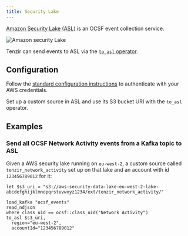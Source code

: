 ```yaml
---
title: Security Lake
---
```


[Amazon Security Lake (ASL)][asl] is an OCSF event collection service.

[asl]: https://aws.amazon.com/security-lake/

![Amazon security Lake](security-lake.svg)

Tenzir can send events to ASL via the [`to_asl`
operator](/references/operators/to_asl).

## Configuration

Follow the [standard configuration instructions](..) to authenticate with your
AWS credentials.

Set up a custom source in ASL and use its S3 bucket URI with the `to_asl`
operator.

## Examples

### Send all OCSF Network Activity events from a Kafka topic to ASL

Given a AWS security lake running on `eu-west-2`, a custom source called
`tenzir_network_activity` set up on that lake and an account with id
`123456789012` for it:

```tql
let $s3_uri = "s3://aws-security-data-lake-eu-west-2-lake-abcdefghijklmnopqrstuvwxyz1234/ext/tenzir_network_activity/"

load_kafka "ocsf_events"
read_ndjson
where class_uid == ocsf::class_uid("Network Activity")
to_asl $s3_uri,
  region="eu-west-2",
  accountId="123456789012"
```
